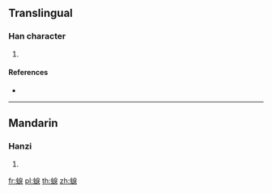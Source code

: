 {{character info/new}}
==Translingual==

===Han character===
{{Han char|rn=142|rad=虫|as=08|sn=14|four=53143|canj=LIHSK,LIISK}}

# {{defn|Han|sort=虫08}}

====References====
* {{Han ref|kx=1086.180|dkj=33161|dj=1553.220|hdz=42866.090|uh=8727|ud=34599|bh=E3EF|bd=58351}}

----

==Mandarin==

===Hanzi===
{{cmn-hanzi|pin=[[lì]] ([[li4]])|wg=li<sup>4</sup>}}

# {{defn|lang=cmn|sort=虫08}}

[[fr:蜧]]
[[pl:蜧]]
[[th:蜧]]
[[zh:蜧]]